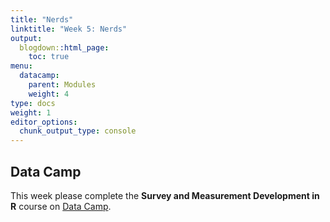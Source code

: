 ```yaml
---
title: "Nerds"
linktitle: "Week 5: Nerds"
output:
  blogdown::html_page:
    toc: true
menu:
  datacamp:
    parent: Modules
    weight: 4
type: docs
weight: 1
editor_options: 
  chunk_output_type: console
---
```


## Data Camp
This week please complete the **Survey and Measurement Development in R** course on [Data Camp](https://www.datacamp.com/){target="_blank"}. 
